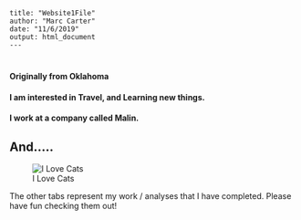 ```{undefined echo=FALSE}
title: "Website1File"
author: "Marc Carter"
date: "11/6/2019"
output: html_document
---
```
#
#
#
#### Originally from Oklahoma

#### I am interested in Travel, and Learning new things.

#### I work at a company called Malin.

## And.....

![I Love Cats](cat.jpg)

The other tabs represent my work / analyses that I have completed.  Please have fun checking them out!
